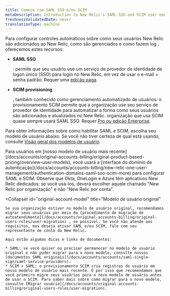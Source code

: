```yaml
---
title: Comece com SAML SSO e/ou SCIM
metaDescription: Introduction to New Relic's SAML SSO and SCIM user management options.
freshnessValidatedDate: never
translationType: machine
---
```


Para configurar controles automáticos sobre como seus usuários New Relic são adicionados ao New Relic, como são gerenciados e como fazem log , oferecemos estes recursos:

* <DoNotTranslate>**SAML SSO**</DoNotTranslate>

  : permite que seu usuário use um serviço de provedor de identidade de logon único (SSO) para login no New Relic, em vez de usar o e-mail + senha padrão. Requer uma [edição paga](/docs/accounts/accounts-billing/new-relic-one-pricing-billing/new-relic-one-pricing-billing/#editions).

* <DoNotTranslate>**SCIM provisioning**</DoNotTranslate>

  , também conhecido como gerenciamento automatizado de usuários: o provisionamento SCIM permite que a organização use seu serviço de provedor de identidade para automatizar a forma como seus usuários são adicionados e atualizados no New Relic. organização que usa SCIM quase sempre usará SAML SSO. Requer [Pro ou edição Enterprise](/docs/accounts/accounts-billing/new-relic-one-pricing-billing/new-relic-one-pricing-billing/#editions).

Para obter informações sobre como habilitar SAML e SCIM, escolha seu modelo de usuário abaixo. Se você não tiver certeza de qual está usando, consulte [Visão geral dos modelos de usuário](/docs/accounts/original-accounts-billing/original-product-based-pricing/overview-user-models).

<CollapserGroup>
  <Collapser
    id="new-account-model"
    title="Nosso modelo de usuário mais recente"
  >
    Para usuários em [nosso modelo de usuário mais recente](/docs/accounts/original-accounts-billing/original-product-based-pricing/overview-user-models), você usará a [interface do domínio de autenticação](/docs/accounts/accounts-billing/new-relic-one-user-management/authentication-domains-saml-sso-scim-more) para configurar SAML e SCIM. Observe que Okta, OneLogin e Azure têm aplicativos New Relic dedicados: se você usá-los, deverá escolher aquele chamado "New Relic por organização" e não "New Relic por conta".
  </Collapser>

  <Collapser
    id="original-account-model"
    title="Modelo de usuário original"
  >
    Se sua organização estiver no modelo de usuário original, recomendamos migrar seus usuários por meio do [procedimento de migração de autoatendimento](/docs/accounts/original-accounts-billing/original-users-roles/user-migration) , se possível. Se você não atende aos requisitos, mas deseja ativar SAML e/ou SCIM, fale com seu representante de conta da New Relic.

    Aqui estão algumas dicas e links de documentos:

    * SAML: se você quiser ou precisar permanecer no modelo de usuário original e não puder migrar para o novo modelo, consulte nossos [documentos SAML originais](/docs/accounts/accounts/saml-single-sign/saml-service-providers).
    * SCIM + SAML: o provisionamento SCIM cria registros de usuário em nosso modelo de usuário mais recente. É por isso que recomendamos que você primeiro migre seus usuários para o novo modelo de usuário antes de usar o SCIM. Para saber mais sobre como migrar para o novo modelo, consulte [Migrar usuário](/docs/accounts/original-accounts-billing/original-users-roles/user-migration).
  </Collapser>
</CollapserGroup>